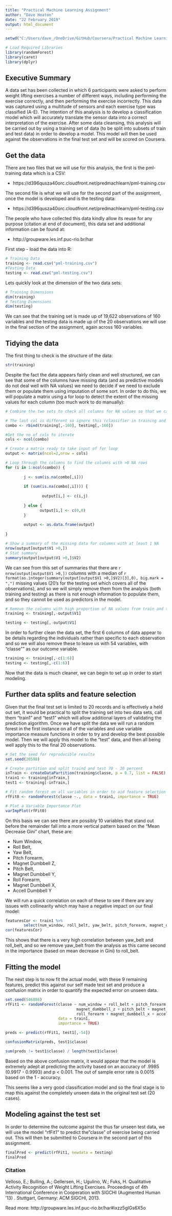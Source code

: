 ```yaml
---
title: "Practical Machine Learning Assignment"
author: "Dave Heaton"
date: "22 February 2019"
output: html_document
---
```


```r
setwd("C:/Users/dave_/OneDrive/GitHub/Coursera/Practical Machine Learning/PracticalMachineLearningAssignment1")
```

```r
# Load Required Libraries
library(randomForest)
library(caret)
library(dplyr)
```
## Executive Summary
A data set has been collected in which 6 participants were asked to perform weight lifting exercises a number of different ways, including performing the exercise correctly, and then performing the exercise incorrectly. This data was captured using a multitude of sensors and each exercise type was classified (A-E). The intention of this analysis is to develop a classification model which will accurately translate the sensor data into a correct interpretation of the exercise. After some data cleansing, this analysis will be carried out by using a training set of data (to be split into subsets of train and test data) in order to develop a model. This model will then be used against the observations in the final test set and will be scored on Coursera.

## Get the data
There are two files that we will use for this analysis, the first is the pml-training data which is a CSV:

* https://d396qusza40orc.cloudfront.net/predmachlearn/pml-training.csv

The second file is what we will use for the second part of the assignment, once the model is developed and is the testing data:

* https://d396qusza40orc.cloudfront.net/predmachlearn/pml-testing.csv

The people who have collected this data kindly allow its reuse for any purpose (citation at end of document), this data set and additional information can be found at:

* http://groupware.les.inf.puc-rio.br/har


First step -  load the data into R:

```r
# Training Data
training <- read.csv("pml-training.csv")
#Testing Data
testing <- read.csv("pml-testing.csv")
```

Lets quickly look at the dimension of the two data sets:
```r
# Training Dimensions
dim(training)
# Testing Dimensions
dim(testing)
```

We can see that the training set is made up of 19,622 observations of 160 variables and the testing data is made up of the 20 observations we will use in the final section of the assignment, again across 160 variables.

## Tidying the data
The first thing to check is the structure of the data:

```r
str(training)
```

Despite the fact the data appears fairly clean and well structured, we can see that some of the columns have missing data (and as predictive models do not deal well with NA values) we need to decide if we need to exclude them or populate them using imputation of some sort. In order to do this, we will populate a matrix using a for loop to detect the extent of the missing values for each column (too much work to do manually):

```r
# Combine the two sets to check all columns for NA values so that we can ensure we are able to effectively run the modeling

# The last col is different so ignore this (classifier in training and id in test)
combo <- rbind(training[,-160], testing[,-160])

#Get the no of cols to iterate
cols <- ncol(combo)

# Create a matrix ready to take input of for loop
output <- matrix(ncol=2,nrow = cols)

# Loop through the columns to find the columns with >0 NA rows
for (i in 1:ncol(combo)) {
        
        j <- sum(is.na(combo[,i]))
        
        if (sum(is.na(combo[,i]))) {
                
                output[i,] <- c(i,j)
                
        } else {
               output[i,] <- c(0,0)
        }
        
        output <- as.data.frame(output)
        
}

# Show a summary of the missing data for columns with at least 1 NA
nrow(output[output$V1 >0,])
# Stat summary
summary(output[output$V1 >0,]$V2)
```

We can see from this set of summaries that there are `r nrow(output[output$V1 >0,])` columns with a median of `r format(as.integer(summary(output[output$V1 >0,]$V2)[3],0), big.mark = ",")` missing values (20's for the testing set which covers all of the observations), and so we will simply remove them from the analysis (both training and testing) as there is not enough information to populate them, and so they cannot be used as predictors in the model.

```r
# Remove the columns with high proportion of NA values from train and test sets
training <- training[,-output$V1]

testing <- testing[,-output$V1]
```
In order to further clean the data set, the first 6 columns of data appear to be details regarding the individuals rather than specific to each observation and so we will also remove these to leave us with 54 variables, with "classe"" as our outcome variable.

```r
training <- training[,-c(1:6)]
testing <- testing[,-c(1:6)]
```

Now that the data is much cleaner, we can begin to set up in order to start modeling.

## Further data splits and feature selection
Given that the final test set is limited to 20 records and is effectively a held out set, it would be practical to split the training set into two data sets, call them "train1" and "test1" which will allow additional layers of validating the prediction algorithm. Once we have split the data we will run a random forest in the first instance on all of the variables and use variable importance measure functions in order to try and develop the best possible model. Then we will apply this model to the "test" data, and then all being well apply this to the final 20 observations.

```r

# Set the seed for reproducible resulta
set.seed(26598)

# Create partition and split traind and test 70 - 30 percent
inTrain <- createDataPartition(training$classe, p = 0.7, list = FALSE)
train1 <- training[inTrain,]
test1 <- training[-inTrain,]

# Fit random forest on all variables in order to aid feature selection
rfFit0 <- randomForest(classe ~., data = train1, importance = TRUE)
```


```r
# Plot a Variable Importance Plot
varImpPlot(rfFit0)
```

On this basis we can see there are possibly 10 variables that stand out before the remainder fall into a more vertical pattern based on the "Mean Decrease Gini" chart, these are:

* Num Window,
* Roll Belt,
* Yaw Belt,
* Pitch Forearm,
* Magnet Dumbbell Z,
* Pitch Belt,
* Magnet Dumbbell Y,
* Roll Forearm,
* Magnet Dumbbell X,
* Accell Dumbbell Y


We will run a quick correlation on each of these to see if there are any issues with collinearity which may have a negative impact on our final model:

```r
featuresCor <- train1 %>%
        select(num_window, roll_belt, yaw_belt, pitch_forearm, magnet_dumbbell_z, pitch_belt, magnet_dumbbell_y, roll_forearm, magnet_dumbbell_x, accel_dumbbell_y)
cor(featuresCor)
```

This shows that there is a very high correlation between yaw_belt and roll_belt, and so we remove yaw_belt from the analysis as this came second in the importance (based on mean decrease in Gini) to roll_belt.

## Fitting the model
The next step is to now fit the actual model, with these 9 remaining features, predict this against our self made test set and produce a confusion matrix in order to quantify the expected error on unseen data.

```r
set.seed(546886)
rfFit1 <- randomForest(classe ~ num_window + roll_belt + pitch_forearm + 
                               magnet_dumbbell_z + pitch_belt + magnet_dumbbell_y +
                               roll_forearm + magnet_dumbbell_x + accel_dumbbell_y,
                       data = train1, 
                       importance = TRUE)

preds <- predict(rfFit1, test1[,-54])

confusionMatrix(preds, test1$classe)
```


```r
sum(preds != test1$classe) / length(test1$classe) 
```

Based on the above confusion matrix, it would appear that the model is extremely adept at predicting the activity based on an accuracy of .9985 (0.9917 - 0.9993) and p < 0.001. The out of sample error rate is 0.0015 based on the 1 - accuracy. 

This seems like a very good classification model and so the final stage is to map this against the completely unseen data in the original test set (20 cases).

## Modeling against the test set
In order to determine the outcome against the thus far unseen test data, we will use the model "rfFit1" to predict the"classe" of exercise being carried out. This will then be submitted to Coursera in the second part of this assignment.

```r
finalPred <- predict(rfFit1, newdata = testing)
finalPred
```

### Citation 
Velloso, E.; Bulling, A.; Gellersen, H.; Ugulino, W.; Fuks, H. Qualitative Activity Recognition of Weight Lifting Exercises. Proceedings of 4th International Conference in Cooperation with SIGCHI (Augmented Human '13) . Stuttgart, Germany: ACM SIGCHI, 2013.

Read more: http://groupware.les.inf.puc-rio.br/har#ixzz5gIGs6X5o

